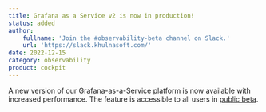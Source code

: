 ```yaml
---
title: Grafana as a Service v2 is now in production!
status: added
author:
    fullname: 'Join the #observability-beta channel on Slack.'
    url: 'https://slack.khulnasoft.com/'
date: 2022-12-15
category: observability
product: cockpit
---
```


A new version of our Grafana-as-a-Service platform is now available with increased performance. The feature is accessible to all users in [public beta](https://www.khulnasoft.com/en/betas/#observability).